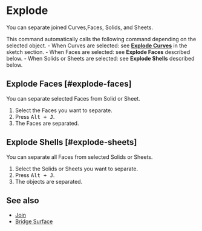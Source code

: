 
# Explode

<Reference shortcut="Alt + J" command="Explode" button="" />

You can separate joined Curves,Faces, Solids, and Sheets.

This command automatically calls the following command depending on the selected object.
    - When Curves are selected: see [**Explode Curves**](../sketch/explode#explode-curve) in the sketch section.
    - When Faces are selected: see **Explode Faces** described below.
    - When Solids or Sheets are selected: see **Explode Shells** described below.

## Explode Faces [#explode-faces]

You can separate selected Faces from Solid or Sheet.

1. Select the Faces you want to separate.
2. Press <kbd>Alt + J</kbd>.
3. The Faces are separated.

## Explode Shells [#explode-sheets]

You can separate all Faces from selected Solids or Sheets.

1. Select the Solids or Sheets you want to separate.
2. Press <kbd>Alt + J</kbd>.
3. The objects are separated.

## See also
- [Join](./join)
- [Bridge Surface](./bridge-surface)




